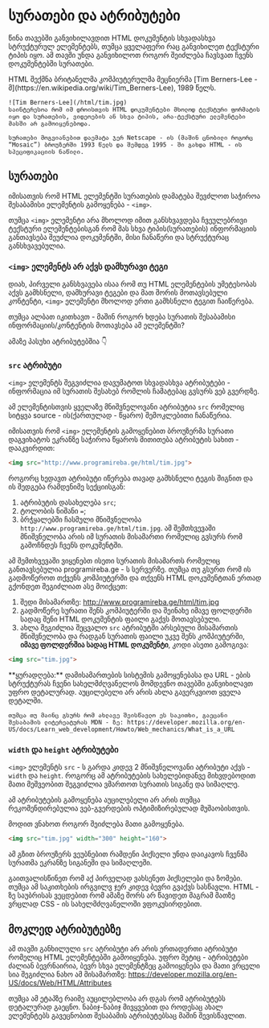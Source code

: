 # სურათები და ატრიბუტები
წინა თავებში განვიხილავდით HTML დოკუმენტის სხვადასხვა სტრუქტურულ ელემენტებს, თუმცა ყველაფერი რაც განვიხილეთ ტექსტური ტიპის იყო. ამ თავში უნდა განვიხილოთ როგორ შეიძლება ჩავსვათ ჩვენს დოკუმენტებში სურათები.

 
<Callout type="info" emoji="ℹ️">
    HTML შექმნა ბრიტანელმა კომპიუტერულმა მეცნიერმა [Tim Berners-Lee - მ](https://en.wikipedia.org/wiki/Tim_Berners-Lee), 1989 წელს.

    ![Tim Berners-Lee](/html/tim.jpg)
    საინტერესოა რომ იმ დროისთვის HTML დოკუმენტები მხოლოდ ტექსტური ფორმატის იყო და სურათების, ვიდეოების ან სხვა ტიპის, არა-ტექსტური ელემენტები მასში არ გამოიყენებოდა.

    სურათები მოგვიანებით დაემატა ჯერ Netscape - ის (მაშინ ცნობილი როგორც “Mosaic”) ბროუზერში 1993 წელს და შემდეგ 1995 - ში გახდა HTML - ის სპეციფიკაციის ნაწილი.
</Callout>

## სურათები
იმისათვის რომ HTML ელემენტში სურათების დამატება შევძლოთ საჭიროა შესაბამისი ელემენტის გამოყენება - `<img>`.

თუმცა `<img>` ელემენტი არა მხოლოდ იმით განსხვავდება ჩვეულებრივი ტექსტური ელემენტებისგან რომ მას სხვა ტიპის(სურათების) ინფორმაციის განთავსება შეუძლია დოკუმენტში, მისი ჩანაწერი და სტრუქტურაც განსხვავებულია. 

### `<img>` ელემენტს არ აქვს დამხურავი ტეგი
დიახ, პირველი განსხვავება ისაა რომ თუ HTML ელემენტების უმეტესობას აქვს გამხსნელი, დამხურავი ტეგები და მათ შორის მოთავსებული კონტენტი, `<img>` ელემენტი მხოლოდ ერთი გამხსნელი ტეგით ჩაიწერება. 

თუმცა ალბათ იკითხავთ - მაშინ როგორ ხდება სურათის შესაბამისი ინფორმაციის/კონტენტის მოთავსება ამ ელემენტში?

ამაზე პასუხი ატრიბუტებშია 👇

### `src` ატრიბუტი
`<img>` ელემენტს შეგვიძლია დავუმატოთ სხვადასხვა ატრიბუტები - ინფორმაცია იმ სურათის შესახებ რომლის ჩამატებაც გვსურს ვებ გვერდზე. 

ამ ელემენტისთვის ყველაზე მნიშვნელოვანი ატრიბუტია `src` რომელიც სიტყვა source - ის(ქართულად - წყარო) შემოკლებითი ჩანაწერია. 

იმისათვის რომ `<img>` ელემენტის გამოყენებით ბროუზერმა სურათი დაგვიხატოს ეკრანზე საჭიროა წყაროს მითითება ატრიბუტის სახით - დააკვირდით:
```html showLineNumbers copy
<img src="http://www.programireba.ge/html/tim.jpg">
```
როგორც ხედავთ ატრიბუტი იწერება თავად გამხსნელი ტეგის შიგნით და ის შედგება რამდენიმე სექციისგან:
1. ატრიბუტის დასახელება `src`;
1. ტოლობის ნიშანი `=`;
1. ბრჭყალებში ჩასმული მნიშვნელობა `http://www.programireba.ge/html/tim.jpg`.
ამ შემთხვევაში მნიშვნელობა არის იმ სურათის მისამართი რომელიც გვსურს რომ გამოჩნდეს ჩვენს დოკუმენტში. 

ამ შემთხვევაში ვიყენებთ ისეთი სურათის მისამართს რომელიც განთავსებულია programireba.ge - ს სერვერზე. თუმცა თუ გსურთ რომ ის გადმოწეროთ თქვენს კომპიუტერში და თქვენს HTML დოკუმენტთან ერთად გქონდეთ შეგიძლიათ ასე მოიქცეთ: 

1. შედი მისამართზე: http://www.programireba.ge/html/tim.jpg
1. გადმოწერე სურათი შენს კომპიუტერში და შეინახე იმავე ფოლდერში სადაც შენი HTML დოკუმენტის ფაილი გაქვს მოთავსებული. 
1. ახლა შეგიძლია შეცვალო `src` ატრიბუტში არსებული მისამართის მნიშვნელობა და რადგან სურათის ფაილი უკვე შენს კომპიუტერში, **იმავე ფოლდერშია სადაც HTML დოკუმენტი**, კოდი ასეთი გამოგივა:
```html showLineNumbers copy
<img src="tim.jpg">
```

<Callout emoji="👾">
    **ყურადღება:** დამისამართების სისტემის გამოყენებასა და URL - ების სტრუქტურას ჩვენი სახელმძღვანელოს მომდევნო თავებში განვიხილავთ უფრო დეტალურად. აუცილებელი არ არის ახლა გავერკვიოთ ყველა დეტალში.
    
    თუმცა თუ მაინც გსურს რომ ახლავე შეისწავლო ეს საკითხი, გაეცანი შესაბამის ლიტერეატურას MDN - ზე: https://developer.mozilla.org/en-US/docs/Learn_web_development/Howto/Web_mechanics/What_is_a_URL
</Callout>

### `width` და `height` ატრიბუტები
`<img>` ელემენტს `src` - ს გარდა კიდევ 2 მნიშვნელოვანი ატრიბუტი აქვს - `width` და `height`. როგორც ამ ატრიბუტების სახელებიდანვე მიხვდებოდით მათი მეშვეობით შეგვიძლია ვმართოთ სურათის სიგანე და სიმაღლე. 

ამ ატრიბუტების გამოყენება აუცილებელი არ არის თუმცა რეკომენდირებულია ვებ-გვერდების ოპტიმიზირებულად მუშაობისთვის. 

მოდით ვნახოთ როგორ შეიძლება მათი გამოყენება.
```html showLineNumbers copy
<img src="tim.jpg" width="300" height="160">
```
ამ გზით ბროუზერს ვეუბნებით რამდენი პიქსელი უნდა დაიკავოს ჩვენმა სურათმა ეკრანზე სიგანეში და სიმაღლეში. 

<Callout type="info" emoji="ℹ️">
    გაითვალისწინეთ რომ აქ პირველად ვახსენეთ პიქსელები და ზომები. თუმცა ამ საკითხების ირგვილვ ჯერ კიდევ ბევრი გვაქვს სასწავლი. HTML - ზე საუბრისას ვეცდებით რომ ამაზე შორს არ წავიდეთ მაგრამ მათზე ვრცლად CSS - ის სახელმძღვანელოში ვფოკუსირდებით.
</Callout>


## მოკლედ ატრიბუტებზე
ამ თავში განხილული `src` ატრიბუტი არ არის ერთადერთი ატრიბუტი რომელიც HTML ელემენტებში გამოიყენება. უფრო მეტიც - ატრიბუტები ძალიან ბევრნაირია, ბევრ სხვა ელემენტზეც გამოიყენება და მათი ვრცელი სია შეგიძლია ნახო ამ მისამართზე: https://developer.mozilla.org/en-US/docs/Web/HTML/Attributes

თუმცა ამ ეტაპზე რაიმე აუცილებლობა არ დგას რომ ატრიბუტებს დეტალურად გაეცნო. ნაბიჯ-ნაბიჯ მივყვებით და როდესაც ახალ ელემენტებს გავეცნობით შესაბამის ატრიბუტებსაც მაშინ შევისწავლით.


